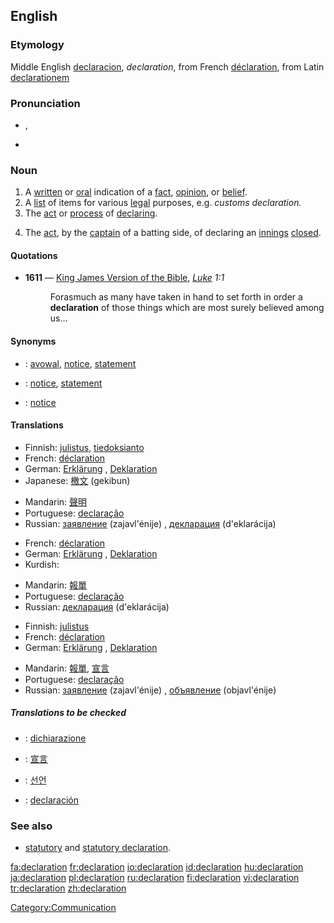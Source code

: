 ==English==

===Etymology===
Middle English [[declaracion]], ''declaration'', from French [[déclaration]], from Latin [[declarationem]]

===Pronunciation===
*{{IPA|/ˌdɛklæˈreɪʃən/}}, {{SAMPA|/dEkl{"r\eIS@n/}}
*{{rhymes|eɪʃǝn}}

===Noun===
{{en-noun}}

# A [[written]] or [[oral]] indication of a [[fact]], [[opinion]], or [[belief]].
# A [[list]] of items for various [[legal]] purposes, e.g. ''customs declaration.''
# The [[act]] or [[process]] of [[declare|declaring]].
# {{cricket}} The [[act]], by the [[captain]] of a batting side, of declaring an [[innings]] [[close]]d.

====Quotations====
*'''1611''' — [[w:King James Version of the Bible|King James Version of the Bible]], ''[[s:Bible (King James)/Luke|Luke]] 1:1''
*:Forasmuch as many have taken in hand to set forth in order a '''declaration''' of those things which are most surely believed among us...

====Synonyms====
*{{italbrac|written or oral indication}}: [[avowal]], [[notice]], [[statement]]
*{{italbrac|list of items for legal purposes}}: [[notice]], [[statement]]
*{{italbrac|act or process of declaring}}: [[notice]]

====Translations====
{{trans-top|A written or oral indication of a fact, opinion, or belief}}
*Finnish: [[julistus]], [[tiedoksianto]]
*French: [[déclaration]] {{f}}
*German: [[Erklärung]] {{f}}, [[Deklaration]] {{f}}
*Japanese: [[檄文]] (gekibun)
{{trans-mid}}
*Mandarin: [[聲明]]
*Portuguese: [[declaração]]
*Russian: [[заявление]] (zajavl'énije) {{n}}, [[декларация]] (d'eklarácija) {{f}}
{{trans-bottom}}

{{trans-top|A list of items for various legal purposes}}
*French: [[déclaration]] {{f}}
*German: [[Erklärung]] {{f}}, [[Deklaration]] {{f}}
*Kurdish: {{KUchar|[[به‌یان]]}}
{{trans-mid}}
*Mandarin: [[報單]]
*Portuguese: [[declaração]]
*Russian: [[декларация]] (d'eklarácija) {{f}}
{{trans-bottom}}

{{trans-top|The act or process of declaring}}
*Finnish: [[julistus]]
*French: [[déclaration]] {{f}}
*German: [[Erklärung]] {{f}}, [[Deklaration]] {{f}}
{{trans-mid}}
*Mandarin: [[報單]], [[宣言]]
*Portuguese: [[declaração]]
*Russian: [[заявление]] (zajavl'énije) {{n}}, [[объявление]] (objavl'énije) {{n}}
{{trans-bottom}}

{{trans-top|(cricket) The act, by the captain of a batting side, of declaring an innings closed}}
{{trans-mid}}
{{trans-bottom}}

=====Translations to be checked=====
{{checktrans}}
{{top}}
*{{ttbc|Italian}}: [[dichiarazione]] {{f}}
*{{ttbc|Japanese}}: [[宣言]]
*{{ttbc|Korean}}: [[선언]]
{{mid}}
*{{ttbc|Spanish}}: [[declaración]] {{f}}
{{bottom}}

===See also===
* [[statutory]] and [[statutory declaration]].

[[Category:Communication]]

[[fa:declaration]]
[[fr:declaration]]
[[io:declaration]]
[[id:declaration]]
[[hu:declaration]]
[[ja:declaration]]
[[pl:declaration]]
[[ru:declaration]]
[[fi:declaration]]
[[vi:declaration]]
[[tr:declaration]]
[[zh:declaration]]